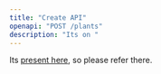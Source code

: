 ```yaml
---
title: "Create API"
openapi: "POST /plants"
description: "Its on "
---
```


Its [present here](https://api-ai-marketplace.cosmicsarthak.workers.dev/reference#tag/freelancerprofiles/get/freelancer-profiles), so please refer there.